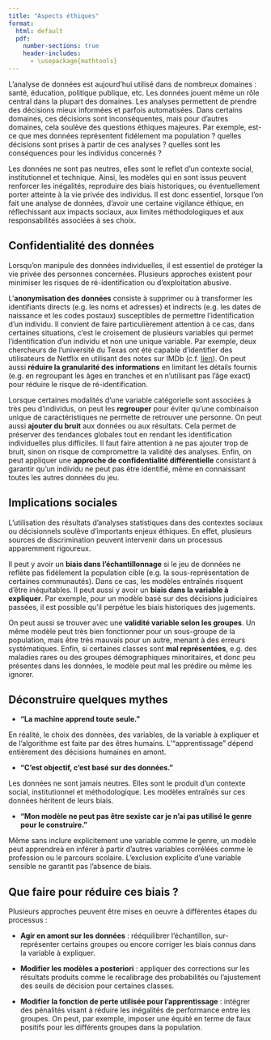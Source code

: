 ```yaml
--- 
title: "Aspects éthiques"
format: 
  html: default
  pdf:
    number-sections: true
    header-includes: 
      - \usepackage{mathtools}
---
```


L'analyse de données est aujourd'hui utilisé dans de nombreux domaines : santé, éducation, politique publique, etc. Les données jouent même un rôle central dans la plupart des domaines. Les analyses permettent de prendre des décisions mieux informées et parfois automatisées. Dans certains domaines, ces décisions sont inconséquentes, mais pour d'autres domaines, cela soulève des questions éthiques majeures. Par exemple, est-ce que mes données représentent fidélement ma population ? quelles décisions sont prises à partir de ces analyses ? quelles sont les conséquences pour les individus concernés ?

Les données ne sont pas neutres, elles sont le reflet d'un contexte social, institutionnel et technique. Ainsi, les modèles qui en sont issus peuvent renforcer les inégalités, reproduire des biais historiques, ou éventuellement porter atteinte à la vie privée des individus. Il est donc essentiel, lorsque l'on fait une analyse de données, d'avoir une certaine vigilance éthique, en réflechissant aux impacts sociaux, aux limites méthodologiques et aux responsabilités associées à ses choix.


## Confidentialité des données

Lorsqu'on manipule des données individuelles, il est essentiel de protéger la vie privée des personnes concernées. Plusieurs approches existent pour minimiser les risques de ré-identification ou d'exploitation abusive.

L'**anonymisation des données** consiste à supprimer ou à transformer les identifiants directs (e.g. les noms et adresses) et indirects (e.g. les dates de naissance et les codes postaux) susceptibles de permettre l'identification d'un individu. Il convient de faire particulièrement attention à ce cas, dans certaines situations, c'est le croisement de plusieurs variables qui permet l'identification d'un individu et non une unique variable. Par exemple, deux chercheurs de l'université du Texas ont été capable d'identifier des utilisateurs de Netflix en utilisant des notes sur IMDb (c.f. [lien](https://arxiv.org/pdf/cs/0610105)). On peut aussi **réduire la granularité des informations** en limitant les détails fournis (e.g. en regroupant les âges en tranches et en n'utilisant pas l'âge exact) pour réduire le risque de ré-identification.

Lorsque certaines modalités d'une variable catégorielle sont associées à très peu d'individus, on peut les **regrouper** pour éviter qu'une combinaison unique de caractéristiques ne permette de retrouver une personne. On peut aussi **ajouter du bruit** aux données ou aux résultats. Cela permet de préserver des tendances globales tout en rendant les identification individuelles plus difficiles. Il faut faire attention à ne pas ajouter trop de bruit, sinon on risque de compromettre la validité des analyses. Enfin, on peut appliquer une **approche de confidentialité différentielle** consistant à garantir qu'un individu ne peut pas être identifié, même en connaissant toutes les autres données du jeu. 



## Implications sociales

L'utilisation des résultats d'analyses statistiques dans des contextes sociaux ou décisionnels soulève d'importants enjeux éthiques. En effet, plusieurs sources de discrimination peuvent intervenir dans un processus apparemment rigoureux.

Il peut y avoir un **biais dans l'échantillonnage** si le jeu de données ne reflète pas fidèlement la population cible (e.g. la sous-représentation de certaines communautés). Dans ce cas, les modèles entraînés risquent d'être inéquitables. Il peut aussi y avoir un **biais dans la variable à expliquer**. Par exemple, pour un modèle basé sur des décisions judiciaires passées, il est possible qu'il perpétue les biais historiques des jugements.

On peut aussi se trouver avec une **validité variable selon les groupes**. Un même modèle peut très bien fonctionner pour un sous-groupe de la population, mais être très mauvais pour un autre, menant à des erreurs systématiques. Enfin, si certaines classes sont **mal représentées**, e.g. des maladies rares ou des groupes démographiques minoritaires, et donc peu présentes dans les données, le modèle peut mal les prédire ou même les ignorer.

## Déconstruire quelques mythes


* **"La machine apprend toute seule."**

En réalité, le choix des données, des variables, de la variable à expliquer et de l'algorithme est faite par des êtres humains. L'"apprentissage" dépend entièrement des décisions humaines en amont.


* **"C'est objectif, c'est basé sur des données."**

Les données ne sont jamais neutres. Elles sont le produit d'un contexte social, institutionnel et méthodologique. Les modèles entraînés sur ces données héritent de leurs biais.

* **"Mon modèle ne peut pas être sexiste car je n'ai pas utilisé le genre pour le construire."**

Même sans inclure explicitement une variable comme le genre, un modèle peut apprendreà en inférer à partir d'autres variables corrélées comme le profession ou le parcours scolaire. L'exclusion explicite d'une variable sensible ne garantit pas l'absence de biais.


## Que faire pour réduire ces biais ?

Plusieurs approches peuvent être mises en oeuvre à différentes étapes du processus :

* **Agir en amont sur les données** : rééquilibrer l'échantillon, sur-représenter certains groupes ou encore corriger les biais connus dans la variable à expliquer.

* **Modifier les modèles a posteriori** : appliquer des corrections sur les résultats produits comme le recalibrage des probabilités ou l'ajustement des seuils de décision pour certaines classes.

* **Modifier la fonction de perte utilisée pour l'apprentissage** : intégrer des pénalités visant à réduire les inégalités de performance entre les groupes. On peut, par exemple, imposer une équité en terme de faux positifs pour les différents groupes dans la population.

